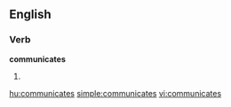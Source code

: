 
==English==

===Verb===
'''communicates'''

# {{third-person singular of|[[communicate]]}}

[[hu:communicates]]
[[simple:communicates]]
[[vi:communicates]]